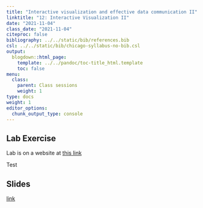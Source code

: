 ```yaml
---
title: "Interactive visualization and effective data communication II"
linktitle: "12: Interactive Visualization II"
date: "2021-11-04"
class_date: "2021-11-04"
citeproc: false
bibliography: ../../static/bib/references.bib
csl: ../../static/bib/chicago-syllabus-no-bib.csl
output:
  blogdown::html_page:
    template: ../../pandoc/toc-title_html.template
    toc: false
menu:
  class:
    parent: Class sessions
    weight: 1
type: docs
weight: 1
editor_options: 
  chunk_output_type: console
---
```


## Lab Exercise

Lab is on a website at [this link](https://abigailhorn.github.io/PM566-final-project/12-lab.html)

Test

## Slides

[link](/PM566/slides/12-interactive-viz2/slides.html)
